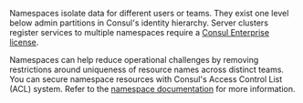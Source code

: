 Namespaces isolate data for different users or teams. They exist one level below admin partitions in Consul's identity hierarchy. Server clusters register services to multiple namespaces require a [Consul Enterprise license](/consul/docs/enterprise/license). 

Namespaces can help reduce operational challenges by removing restrictions around uniqueness of resource names across distinct teams. You can secure namespace resources with Consul's Access Control List (ACL) system. Refer to the [namespace documentation](/consul/docs/segment/namespace) for more information.
